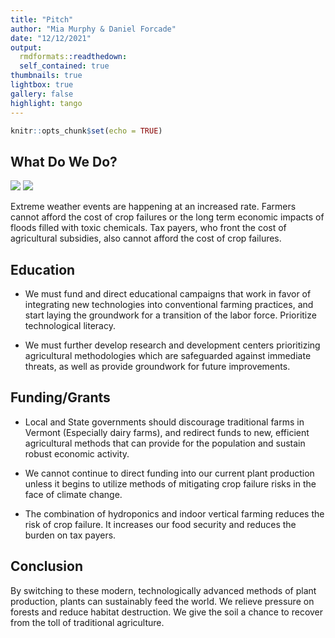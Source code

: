 ```yaml
---
title: "Pitch"
author: "Mia Murphy & Daniel Forcade"
date: "12/12/2021"
output:   
  rmdformats::readthedown:
  self_contained: true
thumbnails: true
lightbox: true
gallery: false
highlight: tango
---
```


```r
knitr::opts_chunk$set(echo = TRUE)
```

## What Do We Do?  


![](future-farm.jpeg) ![](vertical-farming.jpg)  

Extreme weather events are happening at an increased rate. Farmers cannot afford the cost of crop failures or the long term economic impacts of floods filled with toxic chemicals. Tax payers, who front the cost of agricultural subsidies, also cannot afford the cost of crop failures.  

## Education  

* We must fund and direct educational campaigns that work in favor of integrating new technologies into conventional farming practices, and start laying the groundwork for a transition of the labor force.  Prioritize technological literacy.  

* We must further develop research and development centers prioritizing agricultural methodologies which are safeguarded against immediate threats, as well as provide groundwork for future improvements.  

## Funding/Grants  

* Local and State governments should discourage traditional farms in Vermont (Especially dairy farms), and redirect funds to new, efficient agricultural methods that can provide for the population and sustain robust economic activity.  


* We cannot continue to direct funding into our current plant production unless it begins to utilize methods of mitigating crop failure risks in the face of climate change.  

* The combination of hydroponics and indoor vertical farming reduces the risk of crop failure. It increases our food security and reduces the burden on tax payers.  

## Conclusion

By switching to these modern, technologically advanced methods of plant production, plants can sustainably feed the world. We relieve pressure on forests and reduce habitat destruction. We give the soil a chance to recover from the toll of traditional agriculture.  

